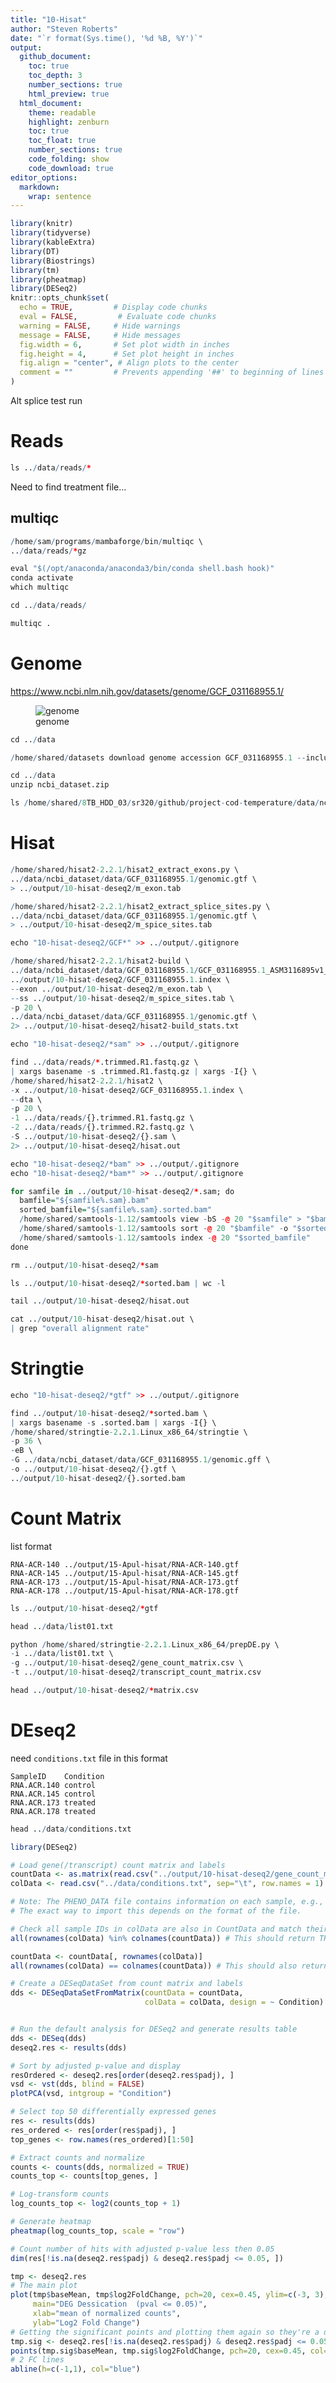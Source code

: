 ```yaml
---
title: "10-Hisat"
author: "Steven Roberts"
date: "`r format(Sys.time(), '%d %B, %Y')`"  
output: 
  github_document:
    toc: true
    toc_depth: 3
    number_sections: true
    html_preview: true
  html_document:
    theme: readable
    highlight: zenburn
    toc: true
    toc_float: true
    number_sections: true
    code_folding: show
    code_download: true
editor_options: 
  markdown: 
    wrap: sentence
---
```


```r
library(knitr)
library(tidyverse)
library(kableExtra)
library(DT)
library(Biostrings)
library(tm)
library(pheatmap)
library(DESeq2)
knitr::opts_chunk$set(
  echo = TRUE,         # Display code chunks
  eval = FALSE,         # Evaluate code chunks
  warning = FALSE,     # Hide warnings
  message = FALSE,     # Hide messages
  fig.width = 6,       # Set plot width in inches
  fig.height = 4,      # Set plot height in inches
  fig.align = "center", # Align plots to the center
  comment = ""         # Prevents appending '##' to beginning of lines in code output
)
```

Alt splice test run

# Reads

```r
ls ../data/reads/*
```

Need to find treatment file...

## multiqc

```r
/home/sam/programs/mambaforge/bin/multiqc \
../data/reads/*gz
```
```r
eval "$(/opt/anaconda/anaconda3/bin/conda shell.bash hook)"
conda activate
which multiqc

cd ../data/reads/

multiqc .
```

# Genome

<https://www.ncbi.nlm.nih.gov/datasets/genome/GCF_031168955.1/>

![genome](http://gannet.fish.washington.edu/seashell/snaps/Monosnap_Gadus_macrocephalus_genome_assembly_ASM3116895v1_-_NCBI_-_NLM_2024-05-15_09-20-59.png)

```r
cd ../data

/home/shared/datasets download genome accession GCF_031168955.1 --include gff3,gtf,rna,cds,protein,genome,seq-report
```

```r
cd ../data 
unzip ncbi_dataset.zip
```

```r
ls /home/shared/8TB_HDD_03/sr320/github/project-cod-temperature/data/ncbi_dataset/data/GCF_031168955.1

```

# Hisat

```r
/home/shared/hisat2-2.2.1/hisat2_extract_exons.py \
../data/ncbi_dataset/data/GCF_031168955.1/genomic.gtf \
> ../output/10-hisat-deseq2/m_exon.tab
```

```r
/home/shared/hisat2-2.2.1/hisat2_extract_splice_sites.py \
../data/ncbi_dataset/data/GCF_031168955.1/genomic.gtf \
> ../output/10-hisat-deseq2/m_spice_sites.tab
```

```r
echo "10-hisat-deseq2/GCF*" >> ../output/.gitignore
```

```r
/home/shared/hisat2-2.2.1/hisat2-build \
../data/ncbi_dataset/data/GCF_031168955.1/GCF_031168955.1_ASM3116895v1_genomic.fna \
../output/10-hisat-deseq2/GCF_031168955.1.index \
--exon ../output/10-hisat-deseq2/m_exon.tab \
--ss ../output/10-hisat-deseq2/m_spice_sites.tab \
-p 20 \
../data/ncbi_dataset/data/GCF_031168955.1/genomic.gtf \
2> ../output/10-hisat-deseq2/hisat2-build_stats.txt
```

```r
echo "10-hisat-deseq2/*sam" >> ../output/.gitignore
```

```r
find ../data/reads/*.trimmed.R1.fastq.gz \
| xargs basename -s .trimmed.R1.fastq.gz | xargs -I{} \
/home/shared/hisat2-2.2.1/hisat2 \
-x ../output/10-hisat-deseq2/GCF_031168955.1.index \
--dta \
-p 20 \
-1 ../data/reads/{}.trimmed.R1.fastq.gz \
-2 ../data/reads/{}.trimmed.R2.fastq.gz \
-S ../output/10-hisat-deseq2/{}.sam \
2> ../output/10-hisat-deseq2/hisat.out
```

```r
echo "10-hisat-deseq2/*bam" >> ../output/.gitignore
echo "10-hisat-deseq2/*bam*" >> ../output/.gitignore
```

```r
for samfile in ../output/10-hisat-deseq2/*.sam; do
  bamfile="${samfile%.sam}.bam"
  sorted_bamfile="${samfile%.sam}.sorted.bam"
  /home/shared/samtools-1.12/samtools view -bS -@ 20 "$samfile" > "$bamfile"
  /home/shared/samtools-1.12/samtools sort -@ 20 "$bamfile" -o "$sorted_bamfile"
  /home/shared/samtools-1.12/samtools index -@ 20 "$sorted_bamfile"
done
```

```r
rm ../output/10-hisat-deseq2/*sam
```


```r
ls ../output/10-hisat-deseq2/*sorted.bam | wc -l
```

```r
tail ../output/10-hisat-deseq2/hisat.out
```

```r
cat ../output/10-hisat-deseq2/hisat.out \
| grep "overall alignment rate"
```

# Stringtie

```r
echo "10-hisat-deseq2/*gtf" >> ../output/.gitignore
```

```r
find ../output/10-hisat-deseq2/*sorted.bam \
| xargs basename -s .sorted.bam | xargs -I{} \
/home/shared/stringtie-2.2.1.Linux_x86_64/stringtie \
-p 36 \
-eB \
-G ../data/ncbi_dataset/data/GCF_031168955.1/genomic.gff \
-o ../output/10-hisat-deseq2/{}.gtf \
../output/10-hisat-deseq2/{}.sorted.bam
```


# Count Matrix

list format
```
RNA-ACR-140 ../output/15-Apul-hisat/RNA-ACR-140.gtf
RNA-ACR-145 ../output/15-Apul-hisat/RNA-ACR-145.gtf
RNA-ACR-173 ../output/15-Apul-hisat/RNA-ACR-173.gtf
RNA-ACR-178 ../output/15-Apul-hisat/RNA-ACR-178.gtf
```

```r
ls ../output/10-hisat-deseq2/*gtf
```


```r
head ../data/list01.txt
```


```r
python /home/shared/stringtie-2.2.1.Linux_x86_64/prepDE.py \
-i ../data/list01.txt \
-g ../output/10-hisat-deseq2/gene_count_matrix.csv \
-t ../output/10-hisat-deseq2/transcript_count_matrix.csv
```

```r
head ../output/10-hisat-deseq2/*matrix.csv
```

# DEseq2


need `conditions.txt` file in this format

```
SampleID	Condition
RNA.ACR.140	control
RNA.ACR.145	control
RNA.ACR.173	treated
RNA.ACR.178	treated
```

```r
head ../data/conditions.txt
```



```r
library(DESeq2)

# Load gene(/transcript) count matrix and labels
countData <- as.matrix(read.csv("../output/10-hisat-deseq2/gene_count_matrix.csv", row.names="gene_id"))
colData <- read.csv("../data/conditions.txt", sep="\t", row.names = 1)

# Note: The PHENO_DATA file contains information on each sample, e.g., sex or population.
# The exact way to import this depends on the format of the file.

# Check all sample IDs in colData are also in CountData and match their orders
all(rownames(colData) %in% colnames(countData)) # This should return TRUE

countData <- countData[, rownames(colData)]
all(rownames(colData) == colnames(countData)) # This should also return TRUE

# Create a DESeqDataSet from count matrix and labels
dds <- DESeqDataSetFromMatrix(countData = countData,
                              colData = colData, design = ~ Condition)


# Run the default analysis for DESeq2 and generate results table
dds <- DESeq(dds)
deseq2.res <- results(dds)

# Sort by adjusted p-value and display
resOrdered <- deseq2.res[order(deseq2.res$padj), ]
vsd <- vst(dds, blind = FALSE)
plotPCA(vsd, intgroup = "Condition")
```
```r
# Select top 50 differentially expressed genes
res <- results(dds)
res_ordered <- res[order(res$padj), ]
top_genes <- row.names(res_ordered)[1:50]

# Extract counts and normalize
counts <- counts(dds, normalized = TRUE)
counts_top <- counts[top_genes, ]

# Log-transform counts
log_counts_top <- log2(counts_top + 1)

# Generate heatmap
pheatmap(log_counts_top, scale = "row")
```

```r
# Count number of hits with adjusted p-value less then 0.05
dim(res[!is.na(deseq2.res$padj) & deseq2.res$padj <= 0.05, ])
```

```r
tmp <- deseq2.res
# The main plot
plot(tmp$baseMean, tmp$log2FoldChange, pch=20, cex=0.45, ylim=c(-3, 3), log="x", col="darkgray",
     main="DEG Dessication  (pval <= 0.05)",
     xlab="mean of normalized counts",
     ylab="Log2 Fold Change")
# Getting the significant points and plotting them again so they're a different color
tmp.sig <- deseq2.res[!is.na(deseq2.res$padj) & deseq2.res$padj <= 0.05, ]
points(tmp.sig$baseMean, tmp.sig$log2FoldChange, pch=20, cex=0.45, col="red")
# 2 FC lines
abline(h=c(-1,1), col="blue")
```

